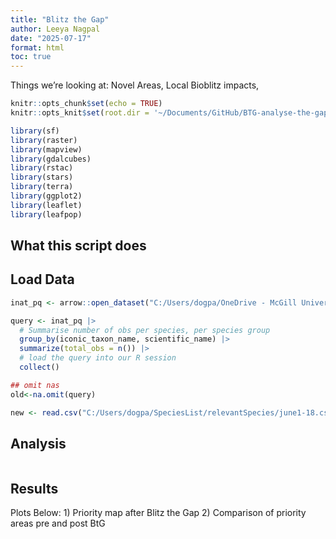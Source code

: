 ```yaml
---
title: "Blitz the Gap"
author: Leeya Nagpal
date: "2025-07-17"
format: html
toc: true
---
```

Things we're looking at: Novel Areas, Local Bioblitz impacts, 

```r
knitr::opts_chunk$set(echo = TRUE)
knitr::opts_knit$set(root.dir = '~/Documents/GitHub/BTG-analyse-the-gap/')

library(sf)
library(raster)
library(mapview)
library(gdalcubes)
library(rstac)
library(stars)
library(terra)
library(ggplot2)
library(leaflet)
library(leafpop)

```

## What this script does


## Load Data
```r

inat_pq <- arrow::open_dataset("C:/Users/dogpa/OneDrive - McGill University/Laura's Lab_Group - inat-canada/iNat_non_sensitive_data_Jan2025.parquet")

query <- inat_pq |> 
  # Summarise number of obs per species, per species group
  group_by(iconic_taxon_name, scientific_name) |>
  summarize(total_obs = n()) |> 
  # load the query into our R session
  collect()

## omit nas
old<-na.omit(query)

new <- read.csv("C:/Users/dogpa/SpeciesList/relevantSpecies/june1-18.csv")

```

## Analysis

```r


```

## Results

Plots Below:
1) Priority map after Blitz the Gap
2) Comparison of priority areas pre and post BtG
```r

```

